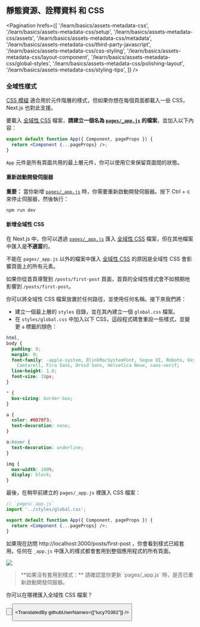 
## 靜態資源、詮釋資料 和 CSS

<Pagination
  hrefs={[
    '/learn/basics/assets-metadata-css',
    '/learn/basics/assets-metadata-css/setup',
    '/learn/basics/assets-metadata-css/assets',
    '/learn/basics/assets-metadata-css/metadata',
    '/learn/basics/assets-metadata-css/third-party-javascript',
    '/learn/basics/assets-metadata-css/css-styling',
    '/learn/basics/assets-metadata-css/layout-component',
    '/learn/basics/assets-metadata-css/global-styles',
    '/learn/basics/assets-metadata-css/polishing-layout',
    '/learn/basics/assets-metadata-css/styling-tips',
  ]}
/>

### 全域性樣式

<a href="/docs/basic-features/built-in-css-support#adding-component-level-css" target="_blank">CSS 模組</a> 適合用於元件階層的樣式，但如果你想在每個頁面都載入一些 CSS，Next.js 也對此支援。

要載入 <a href="/docs/basic-features/built-in-css-support#adding-a-global-stylesheet" target="_blank">全域性 CSS</a> 檔案，**請建立一個名為 <a href="/docs/advanced-features/custom-app" className="link-code" target="_blank">`pages/_app.js`</a> 的檔案**，並加入以下內容：

```jsx
export default function App({ Component, pageProps }) {
  return <Component {...pageProps} />;
}
```

`App` 元件是所有頁面共用的最上層元件，你可以使用它來保留頁面間的狀態。

#### 重新啟動開發伺服器

**重要：** 當你新增 <a href="/docs/advanced-features/custom-app" className="link-code" target="_blank">`pages/_app.js`</a> 時，你需要重新啟動開發伺服器。按下 <Keyboard>Ctrl + c</Keyboard> 來停止伺服器，然後執行：

```bash
npm run dev
```

#### 新增全域性 CSS

在 Next.js 中，你可以透過 <a href="/docs/advanced-features/custom-app" className="link-code" target="_blank">`pages/_app.js`</a> 匯入 <a href="/docs/basic-features/built-in-css-support#adding-a-global-stylesheet" target="_blank">全域性 CSS</a> 檔案，但在其他檔案中匯入是**不適當**的。

不能在 `pages/_app.js` 以外的檔案中匯入 <a href="/docs/basic-features/built-in-css-support#adding-a-global-stylesheet" target="_blank">全域性 CSS</a> 的原因是全域性 CSS 會影響頁面上的所有元素。

如果你從首頁導覽到 `/posts/first-post` 頁面，首頁的全域性樣式會不如預期地影響到 `/posts/first-post`。

你可以將全域性 CSS 檔案放置於任何路徑，並使用任何名稱。接下來我們將：

- 建立一個最上層的 `styles` 目錄，並在其內建立一個 `global.css` 檔案。
- 在 `styles/global.css` 中加入以下 CSS，這段程式碼會重設一些樣式，並變更 `a` 標籤的顏色：

```css
html,
body {
  padding: 0;
  margin: 0;
  font-family: -apple-system, BlinkMacSystemFont, Segoe UI, Roboto, Oxygen, Ubuntu,
    Cantarell, Fira Sans, Droid Sans, Helvetica Neue, sans-serif;
  line-height: 1.6;
  font-size: 18px;
}

* {
  box-sizing: border-box;
}

a {
  color: #0070f3;
  text-decoration: none;
}

a:hover {
  text-decoration: underline;
}

img {
  max-width: 100%;
  display: block;
}
```

最後，在稍早前建立的 `pages/_app.js` 裡匯入 CSS 檔案：

```jsx
// `pages/_app.js`
import '../styles/global.css';

export default function App({ Component, pageProps }) {
  return <Component {...pageProps} />;
}
```

如果現在訪問 http://localhost:3000/posts/first-post ，你會看到樣式已經套用。任何在 `_app.js` 中匯入的樣式都會套用到整個應用程式的所有頁面。

![](https://nextjs.org/static/images/learn/assets-metadata-css/global-styles.png)

<Blockquote>
  **如果沒有套用到樣式：** 請確認當你更新 `pages/_app.js` 時，是否已重新啟動開發伺服器。
</Blockquote>

<Quiz>
  <QuizHeading type={QuizType.quickReview}>
    你可以在哪裡匯入全域性 CSS 檔案？
  </QuizHeading>
  <QuizOptionGroup>
    <QuizOption text="在任何檔案中" />
    <QuizOption text="只能在 pages/_app.js 中" isCorrect />
  </QuizOptionGroup>
</Quiz>

<Button
  content="← 返回上一頁"
  url="/learn/basics/assets-metadata-css/layout-component"
  basicStyle="text-white bg-[#0070f3]"
  hoverStyle="hover:opacity-90"
/>

<Button
  content="前往下一頁 →"
  url="/learn/basics/assets-metadata-css/polishing-layout"
  basicStyle="text-white bg-[#0070f3]"
  hoverStyle="hover:opacity-90"
/>

<TranslatedBy githubUserNames={["lucy70381"]} />
